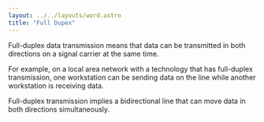 ```yaml
---
layout: ../../layouts/word.astro
title: "Full Dupex"
---
```

Full-duplex data transmission means that data can be transmitted in both directions on a signal carrier at the same time.

For example, on a local area network with a technology that has full-duplex transmission, one workstation can be sending data on the line while another workstation is receiving data.

Full-duplex transmission implies a bidirectional line that can move data in both directions simultaneously.